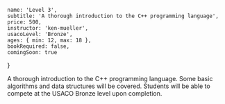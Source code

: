 	name: 'Level 3',
	subtitle: 'A thorough introduction to the C++ programming language',
	price: 500,
	instructor: 'ken-mueller',
	usacoLevel: 'Bronze',
	ages: { min: 12, max: 18 },
	bookRequired: false,
	comingSoon: true
}

A thorough introduction to the C++ programming language. Some basic algorithms and data structures will be covered. Students will be able to compete at the USACO Bronze level upon completion.
